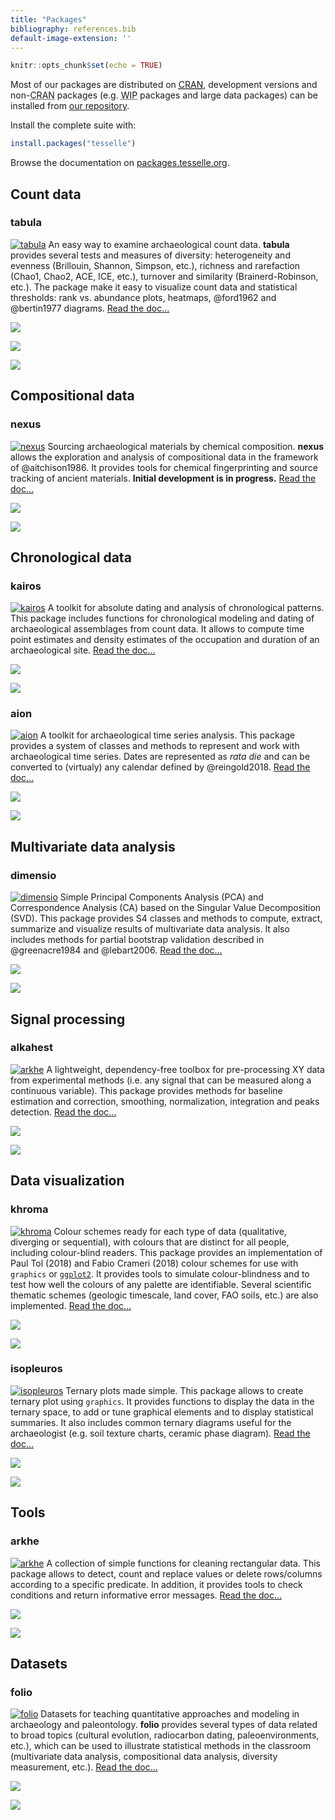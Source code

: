 ```yaml
---
title: "Packages"
bibliography: references.bib
default-image-extension: ''
---
```


```r
knitr::opts_chunk$set(echo = TRUE)
```

Most of our packages are distributed on [<abbr title="Comprehensive R Archive Network">CRAN</abbr>](https://cran.r-project.org/), development versions and non-<abbr title="Comprehensive R Archive Network">CRAN</abbr> packages (e.g. <abbr title="work-in-progress">WIP</abbr> packages and large data packages) can be installed from [our repository](https://tesselle.r-universe.dev/).

Install the complete suite with:

```r
install.packages("tesselle")
```

Browse the documentation on [packages.tesselle.org](https://packages.tesselle.org).

## Count data
### tabula

[<img class="hex-logo" alt="tabula" src="images/tabula.png" />](https://packages.tesselle.org/tabula/ "Read the documentation.") An easy way to examine archaeological count data. **tabula** provides several tests and measures of diversity: heterogeneity and evenness (Brillouin, Shannon, Simpson, etc.), richness and rarefaction (Chao1, Chao2, ACE, ICE, etc.), turnover and similarity (Brainerd-Robinson, etc.). The package make it easy to visualize count data and statistical thresholds: rank vs. abundance plots, heatmaps, @ford1962 and @bertin1977 diagrams. [Read the doc...](https://packages.tesselle.org/tabula/)

:::{.column-margin}
[![](https://www.repostatus.org/badges/latest/active.svg){fig-alt="Project Status: Active – The project has reached a stable, usable state and is being actively developed."}](https://www.repostatus.org/#active)

[![](http://www.r-pkg.org/badges/version/tabula){fig-alt="CRAN Version"}](https://cran.r-project.org/package=tabula)

[![](https://joss.theoj.org/papers/10.21105/joss.01821/status.svg){fig-alt="DOI JOSS"}](https://doi.org/10.21105/joss.01821)
:::

## Compositional data
### nexus

[<img class="hex-logo" alt="nexus" src="images/nexus.png" />](https://packages.tesselle.org/nexus/ "Read the documentation.") Sourcing archaeological materials by chemical composition. **nexus** allows the exploration and analysis of compositional data in the framework of @aitchison1986. It provides tools for chemical fingerprinting and source tracking of ancient materials. **Initial development is in progress.** [Read the doc...](https://packages.tesselle.org/nexus/)

:::{.column-margin}
[![](https://www.repostatus.org/badges/latest/wip.svg){fig-alt="Project Status: WIP – Initial development is in progress, but there has not yet been a stable, usable release suitable for the public."}](https://www.repostatus.org/#wip)

[![](http://www.r-pkg.org/badges/version/nexus){fig-alt="CRAN Version"}](https://cran.r-project.org/package=nexus)
:::

## Chronological data
### kairos

[<img class="hex-logo" alt="kairos" src="images/kairos.png" />](https://packages.tesselle.org/kairos/ "Read the documentation.") A toolkit for absolute dating and analysis of chronological patterns. This package includes functions for chronological modeling and dating of archaeological assemblages from count data. It allows to compute time point estimates and density estimates of the occupation and duration of an archaeological site. [Read the doc...](https://packages.tesselle.org/kairos/)

:::{.column-margin}
[![](https://www.repostatus.org/badges/latest/active.svg){fig-alt="Project Status: Active – The project has reached a stable, usable state and is being actively developed."}](https://www.repostatus.org/#active)

[![](http://www.r-pkg.org/badges/version/kairos){fig-alt="CRAN Version"}](https://cran.r-project.org/package=kairos)
:::

### aion

[<img class="hex-logo" alt="aion" src="images/aion.png" />](https://packages.tesselle.org/aion/ "Read the documentation.") A toolkit for archaeological time series analysis. This package provides a system of classes and methods to represent and work with archaeological time series. Dates are represented as *rata die* and can be converted to (virtualy) any calendar defined by @reingold2018. [Read the doc...](https://packages.tesselle.org/aion/)

:::{.column-margin}
[![](https://www.repostatus.org/badges/latest/active.svg)](https://www.repostatus.org/#active)

[![](http://www.r-pkg.org/badges/version/aion){fig-alt="CRAN Version"}](https://cran.r-project.org/package=aion)
:::

## Multivariate data analysis
### dimensio

[<img class="hex-logo" alt="dimensio" src="images/dimensio.png" />](https://packages.tesselle.org/dimensio/ "Read the documentation.") Simple Principal Components Analysis (PCA) and Correspondence Analysis (CA) based on the Singular Value Decomposition (SVD). This package provides S4 classes and methods to compute, extract, summarize and visualize results of multivariate data analysis. It also includes methods for partial bootstrap validation described in @greenacre1984 and @lebart2006. [Read the doc...](https://packages.tesselle.org/dimensio/)

:::{.column-margin}
[![](https://www.repostatus.org/badges/latest/active.svg){fig-alt="Project Status: Active – The project has reached a stable, usable state and is being actively developed."}](https://www.repostatus.org/#active)

[![](http://www.r-pkg.org/badges/version/dimensio){fig-alt="CRAN Version"}](https://cran.r-project.org/package=dimensio)
:::

## Signal processing
### alkahest

[<img class="hex-logo" alt="arkhe" src="images/alkahest.png" />](https://packages.tesselle.org/alkahest/ "Read the documentation.") A lightweight, dependency-free toolbox for pre-processing XY data from experimental methods (i.e. any signal that can be measured along a continuous variable). This package provides methods for baseline estimation and correction, smoothing, normalization, integration and peaks detection. [Read the doc...](https://packages.tesselle.org/alkahest/)

:::{.column-margin}
[![](https://www.repostatus.org/badges/latest/active.svg){fig-alt="Project Status: Active – The project has reached a stable, usable state and is being actively developed."}](https://www.repostatus.org/#active)

[![](http://www.r-pkg.org/badges/version/alkahest){fig-alt="CRAN Version"}](https://cran.r-project.org/package=alkahest)
:::

## Data visualization
### khroma

[<img class="hex-logo" alt="khroma" src="images/khroma.png" />](https://packages.tesselle.org/khroma/ "Read the documentation.") Colour schemes ready for each type of data (qualitative, diverging or sequential), with colours that are distinct for all people, including colour-blind readers. This package provides an implementation of Paul Tol (2018) and Fabio Crameri (2018) colour schemes for use with `graphics` or [`ggplot2`](https://github.com/tidyverse/ggplot2). It provides tools to simulate colour-blindness and to test how well the colours of any palette are identifiable. Several scientific thematic schemes (geologic timescale, land cover, FAO soils, etc.) are also implemented. [Read the doc...](https://packages.tesselle.org/khroma/)

:::{.column-margin}
[![](https://www.repostatus.org/badges/latest/active.svg){fig-alt="Project Status: Active – The project has reached a stable, usable state and is being actively developed."}](https://www.repostatus.org/#active)

[![](http://www.r-pkg.org/badges/version/khroma){fig-alt="CRAN Version"}](https://cran.r-project.org/package=khroma)
:::

### isopleuros

[<img class="hex-logo" alt="isopleuros" src="images/isopleuros.png" />](https://packages.tesselle.org/isopleuros/ "Read the documentation.") Ternary plots made simple. This package allows to create ternary plot using `graphics`. It provides functions to display the data in the ternary space, to add or tune graphical elements and to display statistical summaries. It also includes common ternary diagrams useful for the archaeologist (e.g. soil texture charts, ceramic phase diagram). [Read the doc...](https://packages.tesselle.org/isopleuros/)

:::{.column-margin}
[![](https://www.repostatus.org/badges/latest/active.svg){fig-alt="Project Status: Active – The project has reached a stable, usable state and is being actively developed."}](https://www.repostatus.org/#active)

[![](http://www.r-pkg.org/badges/version/isopleuros){fig-alt="CRAN Version"}](https://cran.r-project.org/package=isopleuros)
:::

## Tools
### arkhe

[<img class="hex-logo" alt="arkhe" src="images/arkhe.png" />](https://packages.tesselle.org/arkhe/ "Read the documentation.") A collection of simple functions for cleaning rectangular data. This package allows to detect, count and replace values or delete rows/columns according to a specific predicate. In addition, it provides tools to check conditions and return informative error messages. [Read the doc...](https://packages.tesselle.org/arkhe/)

:::{.column-margin}
[![](https://www.repostatus.org/badges/latest/active.svg){fig-alt="Project Status: Active – The project has reached a stable, usable state and is being actively developed."}](https://www.repostatus.org/#active)

[![](http://www.r-pkg.org/badges/version/arkhe){fig-alt="CRAN Version"}](https://cran.r-project.org/package=arkhe)
:::

## Datasets
### folio

[<img class="hex-logo" alt="folio" src="images/folio.png" />](https://packages.tesselle.org/folio/ "Read the documentation.") Datasets for teaching quantitative approaches and modeling in archaeology and paleontology. **folio** provides several types of data related to broad topics (cultural evolution, radiocarbon dating, paleoenvironments, etc.), which can be used to illustrate statistical methods in the classroom (multivariate data analysis, compositional data analysis, diversity measurement, etc.). [Read the doc...](https://packages.tesselle.org/folio/)

:::{.column-margin}
[![](https://www.repostatus.org/badges/latest/active.svg){fig-alt="Project Status: Active – The project has reached a stable, usable state and is being actively developed."}](https://www.repostatus.org/#active)

[![](http://www.r-pkg.org/badges/version/folio){fig-alt="CRAN Version"}](https://cran.r-project.org/package=folio)
:::
